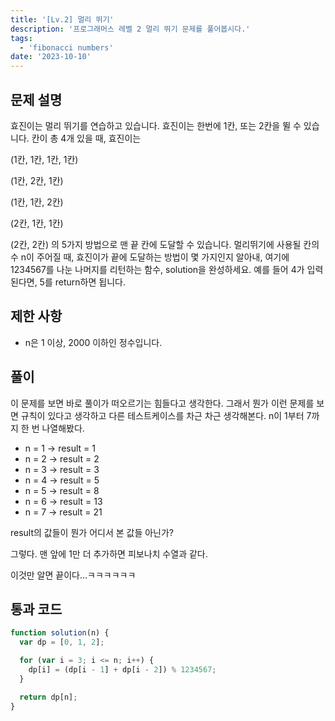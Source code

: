 ```yaml
---
title: '[Lv.2] 멀리 뛰기'
description: '프로그래머스 레벨 2 멀리 뛰기 문제를 풀어봅시다.'
tags:
  - 'fibonacci numbers'
date: '2023-10-10'
---
```


## 문제 설명
효진이는 멀리 뛰기를 연습하고 있습니다. 효진이는 한번에 1칸, 또는 2칸을 뛸 수 있습니다. 칸이 총 4개 있을 때, 효진이는

(1칸, 1칸, 1칸, 1칸)

(1칸, 2칸, 1칸)

(1칸, 1칸, 2칸)

(2칸, 1칸, 1칸)

(2칸, 2칸)
의 5가지 방법으로 맨 끝 칸에 도달할 수 있습니다.
멀리뛰기에 사용될 칸의 수 n이 주어질 때,
효진이가 끝에 도달하는 방법이 몇 가지인지 알아내,
여기에 1234567를 나눈 나머지를 리턴하는 함수, solution을 완성하세요.
예를 들어 4가 입력된다면, 5를 return하면 됩니다.


## 제한 사항
- n은 1 이상, 2000 이하인 정수입니다.


## 풀이
이 문제를 보면 바로 풀이가 떠오르기는 힘들다고 생각한다.
그래서 뭔가 이런 문제를 보면 규칙이 있다고 생각하고 다른 테스트케이스를 차근 차근 생각해본다.
n이 1부터 7까지 한 번 나열해봤다.

- n = 1 -> result = 1
- n = 2 -> result = 2
- n = 3 -> result = 3
- n = 4 -> result = 5
- n = 5 -> result = 8
- n = 6 -> result = 13
- n = 7 -> result = 21

result의 값들이 뭔가 어디서 본 값들 아닌가?

그렇다. 맨 앞에 1만 더 추가하면 피보나치 수열과 같다.

이것만 알면 끝이다...ㅋㅋㅋㅋㅋㅋ


## 통과 코드
```js
function solution(n) {
  var dp = [0, 1, 2];

  for (var i = 3; i <= n; i++) {
    dp[i] = (dp[i - 1] + dp[i - 2]) % 1234567;
  }

  return dp[n];
}
```